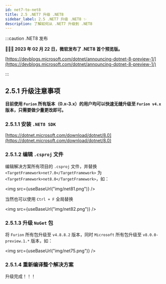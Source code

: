 ```yaml
---
id: net7-to-net8
title: 2.5 .NET7 升级 .NET8
sidebar_label: 2.5 .NET7 升级 .NET8 ✨
description: 了解如何从 .NET7 升级到 .NET8
---
```



:::caution .NET8 发布

**🚀🎉🔥 2023 年 02 月 22 日，微软发布了 .NET8 首个预览版。**

[https://devblogs.microsoft.com/dotnet/announcing-dotnet-8-preview-1/](https://devblogs.microsoft.com/dotnet/announcing-dotnet-8-preview-1/)

:::

## 2.5.1 升级注意事项

**目前使用 `Furion` 所有版本（0.x-3.x）的用户均可以快速无缝升级至 `Furion v4.x` 版本，只需要做少量更改即可。**

### 2.5.1.1 安装 `.NET8 SDK`

[https://dotnet.microsoft.com/download/dotnet/8.0](https://dotnet.microsoft.com/download/dotnet/8.0)

### 2.5.1.2 编辑 `.csproj` 文件

编辑解决方案所有项目的 `.csproj` 文件，并替换 `<TargetFramework>net7.0</TargetFramework>` 为 `<TargetFramework>net8.0</TargetFramework>`，如：

<img src={useBaseUrl("img/net81.png")} />

当然也可以使用 `Ctrl + F` 全局替换

<img src={useBaseUrl("img/net82.png")} />

### 2.5.1.3 升级 `NuGet` 包

将 `Furion` 所有包升级至 `v4.8.8.2` 版本，同时 `Microsoft` 所有包升级至 `v8.0.0-preview.1.*` 版本，如：

<img src={useBaseUrl("img/net75.png")} />

### 2.5.1.4 重新编译整个解决方案

升级完成！！！
